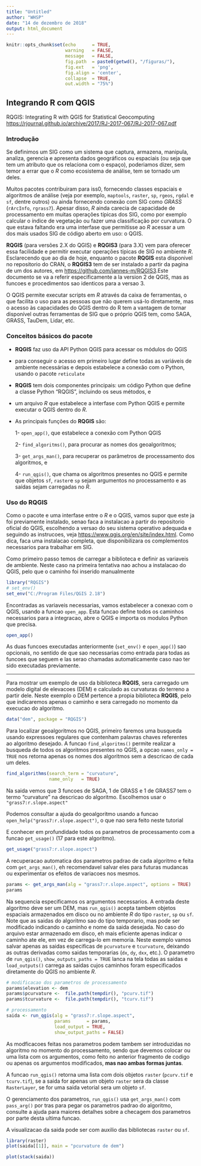 ```yaml
---
title: "Untitled"
author: "WHSP"
date: "14 de dezembro de 2018"
output: html_document
---
```


```r
knitr::opts_chunk$set(echo      = TRUE, 
                      warning   = FALSE, 
                      message   = FALSE, 
                      fig.path  = paste0(getwd(), "/figuras/"), 
                      fig.ext   = 'png',
                      fig.align = 'center',
                      collapse  = TRUE, 
                      out.width = "75%")
```

## Integrando R com QGIS

RQGIS: Integrating R with QGIS for Statistical Geocomputing <https://rjournal.github.io/archive/2017/RJ-2017-067/RJ-2017-067.pdf>


### Introdução

Se definimos um SIG como um sistema que captura, armazena, manipula, analiza, gerencia e apresenta dados geográficos ou espaciais (ou seja que tem um atributo que os relaciona com o espaço), poderiamos dizer, sem temor a errar que o _R_ como ecosistema de análise, tem se tornado um deles.

Muitos pacotes contribuiram para iss0, fornecendo classes espaciais e algoritmos de análise (veja por exemplo, `maptools`, `raster`, `sp`, `rgeos`, `rgdal` e `sf`, dentre outros) ou ainda fornecendo conexão com SIG como _GRASS_ (`rArcInfo`, `rgrass7`). Apesar disso, _R_ ainda carecia de capacidade de processamento em muitas operações típicas dos SIG, como por exemplo calcular o índice de vegetação ou fazer uma classificação por curvatura. O que estava faltando era uma interfase que permitisse ao _R_ acessar a um dos mais usados SIG de código aberto em uso: o QGIS.

**RQGIS** (para versões 2.X do QGIS) e **RQGIS3** (para 3.X) vem para oferecer essa facilidade e permitir executar operações típicas de SIG no ambiente _R_. Esclarecendo que ao dia de hoje, enquanto o pacote **RQGIS** esta disponivel no repositorio do CRAN, o **RQGIS3** tem de ser instalado a partir da pagina de um dos autores, em <https://github.com/jannes-m/RQGIS3>.Este documento se va a referir especificamente a la version 2 de QGIS, mas as funcoes e procedimentos sao identicos para a versao 3.

O QGIS permite executar scripts em _R_ através da caixa de ferramentas, o que facilita o uso para as pessoas que não querem usá-lo diretamente, mas o acesso às capacidades do QGIS dentro do R tem a vantagem de tornar disponível outras ferramentas de SIG que o próprio QGIS tem, como SAGA, GRASS, TauDem, Lidar, etc.

### Conceitos básicos do pacote

  - **RQGIS** faz uso da API Python QGIS para acessar os módulos do QGIS
  
  - para conseguir o acesso em primeiro lugar define todas as variáveis de ambiente necessárias e depois estabelece a conexão com o Python, usando o pacote `reticulate`
  
  - **RQGIS** tem dois componentes principais: um código Python que define a classe Python "RQGIS", incluindo os seus métodos, e
  
  - um arquivo _R_ que estabelece a interfase com Python QGIS e permite executar o QGIS dentro do _R_.
  
  - As principais funções do **RQGIS** são:
  
    1- `open_app()`, que estabelece a conexão com Python QGIS
    
    2- `find_algoritms()`, para procurar as nomes dos geoalgoritmos;
    
    3- `get_args_man()`, para recuperar os parâmetros de processamento dos algoritmos, e
    
    4- `run_qgis()`, que chama os algoritmos presentes no QGIS e permite que objetos `sf`, `raster`e `sp` sejam argumentos no processamento e as saídas sejam carregadas no _R_.
    
    
### Uso do RQGIS

Como o pacote e uma interfase entre o _R_ e o QGIS, vamos supor que este ja foi previamente instalado, senao faca a instalacao a partir do repositorio oficial do QGIS, escolhendo a versao do seu sistema operativo adequada e seguindo as instrucoes, veja <https://www.qgis.org/en/site/index.html>. Como dica, faca uma instalacao completa, que disponibilizara os complementos necessarios para trabalhar em SIG. 

Como primeiro passo temos de carregar a biblioteca e definir as variaveis de ambiente. Neste caso na primeira tentativa nao achou a instalacao do QGIS, pelo que o caminho foi inserido manualmente

```r
library("RQGIS")
# set_env()
set_env("C:/Program Files/QGIS 2.18")
```

Encontradas as variaveis necessarias, vamos estabelecer a conexao com o QGIS, usando a funcao `open_app`. Esta funcao define todos os caminhos necessarios para a integracao, abre o QGIS e importa os modulos Python que precisa.

```r
open_app()
```

As duas funcoes executadas anteriormente (`set_env()` e `open_app()`) sao opcionais, no sentido de que sao necessarias como entrada para todas as funcoes que seguem e las serao chamadas automaticamente caso nao ter sido executadas previamente.

---

Para mostrar um exemplo de uso da biblioteca **RQGIS**, sera carregado um modelo digital de elevacoes (DEM) e calculado as curvaturas do terreno a partir dele. Neste exemplo o DEM pertence a propia biblioteca **RQGIS**, pelo que indicaremos apenas o caminho e sera carregado no momento da execucao do algoritmo.

```r
data("dem", package = "RQGIS")
```

Para localizar geoalgoritmos no QGIS, primeiro faremos uma busqueda usando expressoes regulares que contenham palavras chaves referentes ao algoritmo desejado. A funcao `find_algoritms()` permite realizar a busqueda de todos os algoritmos presentes no QGIS, a opcao `names_only = TRUE` nos retorna apenas os nomes dos algoritmos sem a descricao de cada um deles.

```r
find_algorithms(search_term = "curvature",
                name_only   = TRUE)
```

Na saida vemos que 3 funcoes de SAGA, 1 de GRASS e 1 de GRASS7 tem o termo "curvature" na descricao do algoritmo. Escolhemos usar o `"grass7:r.slope.aspect"`

Podemos consultar a ajuda do geoalgoritmo usando a funcao `open_help("grass7:r.slope.aspect")`, o que nao sera feito neste tutorial

E conhecer em profundidade todos os parametros de processamento com a funcao `get_usage()` (17 para este algoritmo).

```r
get_usage("grass7:r.slope.aspect")
```

A recuperacao automatica dos parametros padrao de cada algoritmo e feita com `get_args_man()`, eh recomendavel salvar eles para futuras mudancas ou experimentar os efeitos de variacoes nos mesmos.

```r
params <- get_args_man(alg = "grass7:r.slope.aspect", options = TRUE)
params
```

Na sequencia especificamos os argumentos necessarios. A entrada deste algoritmo deve ser um DEM, mas `run_qgis()` acepta tambem objetos espaciais armazenados em disco ou no ambiente _R_ do tipo `raster`, `sp` ou `sf`. Note que as saidas do algoritmo sao do tipo temporario, mas pode ser modificado indicando o caminho e nome da saida desejada. No caso do arquivo estar armazenado em disco, eh mais eficiente apenas indicar o caminho ate ele, em vez de carrega-lo em memoria. Neste exemplo vamos salvar apenas as saidas especificas de `pcurvature` e `tcurvature`, deixando as outras derivadas como saidas temporarias (`dx`, `dy`, `dxx`, etc.). O parametro de `run_qgis()`, `show_outputs_paths = TRUE` lanca na tela todas as saidas e `load_outputs()` carrega as saidas cujos caminhos foram especificados diretamente do QGIS no ambiente _R_.

```r
# modificacao dos parametros de processamento
params$elevation <- dem
params$pcurvature <-  file.path(tempdir(), "pcurv.tif")
params$tcurvature <-  file.path(tempdir(), "tcurv.tif")

# processamento
saida <- run_qgis(alg = "grass7:r.slope.aspect",
                  params      = params,
                  load_output = TRUE,
                  show_output_paths = FALSE)
```

As modficacoes feitas nos parametros podem tambem ser introduzidas no algoritmo no momento do processamento, sendo que devemos colocar ou uma lista com os argumentos, como feito no anterior fragmento de codigo ou apenas os argumentos modificados, **mas nao ambas formas juntas**.

A funcao `run_qgis()` retorna uma lista com dois objetos `raster` (`pcurv.tif` e `tcurv.tif`), se a saida for apenas um objeto `raster` sera da classe `RasterLayer`, se for uma saida vetorial sera um objeto `sf`.

O gerenciamento dos parametros, `run_qgis()` usa `get_args_man()` com `pass_arg()` por tras para pegar os parametros padrao do algoritmo, consulte a ajuda para maiores detalhes sobre a checagem dos parametros por parte desta ultima funcao.

A visualizacao da saida pode ser com auxilio das bibliotecas `raster` ou `sf`.

```r
library(raster)
plot(saida[[1]], main = "pcurvature de dem")
```

```r
plot(stack(saida))
```

